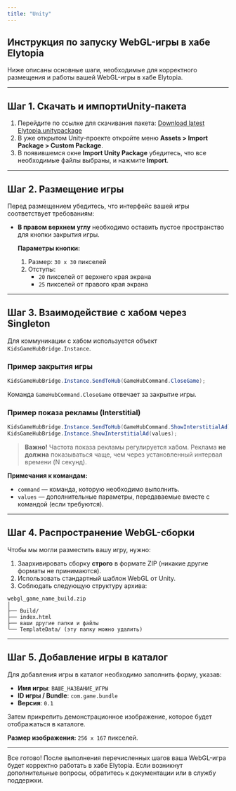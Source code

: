 ```yaml
---
title: "Unity"
---
```


## Инструкция по запуску WebGL-игры в хабе Elytopia

Ниже описаны основные шаги, необходимые для корректного размещения и работы вашей WebGL-игры в хабе Elytopia.

---

## Шаг 1. Скачать и импортиUnity-пакета

1. Перейдите по ссылке для скачивания пакета:
   [Download latest Elytopia.unitypackage](https://site.to.download.our.package.or.github.link)
2. В уже открытом Unity-проекте откройте меню **Assets \> Import Package \> Custom Package**.
3. В появившемся окне **Import Unity Package** убедитесь, что все необходимые файлы выбраны, и нажмите **Import**.

---

## Шаг 2. Размещение игры

Перед размещением убедитесь, что интерфейс вашей игры соответствует требованиям:

- **В правом верхнем углу** необходимо оставить пустое пространство для кнопки закрытия игры.

  **Параметры кнопки:**
  1. Размер: `30 x 30` пикселей
  2. Отступы:
     - `20` пикселей от верхнего края экрана
     - `25` пикселей от правого края экрана

---

## Шаг 3. Взаимодействие с хабом через Singleton

Для коммуникации с хабом используется объект `KidsGameHubBridge.Instance`.

### Пример закрытия игры

```csharp
KidsGameHubBridge.Instance.SendToHub(GameHubCommand.CloseGame);
```

Команда `GameHubCommand.CloseGame` отвечает за закрытие игры.

### Пример показа рекламы (Interstitial)

```csharp
KidsGameHubBridge.Instance.SendToHub(GameHubCommand.ShowInterstitialAd);
KidsGameHubBridge.Instance.ShowInterstitialAd(values);
```

> **Важно\!**
> Частота показа рекламы регулируется хабом. Реклама **не должна** показываться чаще, чем через установленный интервал времени (N секунд).

**Примечания к командам:**

- `command` — команда, которую необходимо выполнить.
- `values` — дополнительные параметры, передаваемые вместе с командой (если требуются).

---

## Шаг 4. Распространение WebGL-сборки

Чтобы мы могли разместить вашу игру, нужно:

1. Заархивировать сборку **строго** в формате ZIP (никакие другие форматы не принимаются).
2. Использовать стандартный шаблон WebGL от Unity.
3. Соблюдать следующую структуру архива:

```plaintext
webgl_game_name_build.zip
│
├── Build/
├── index.html
├── ваши другие папки и файлы
└── TemplateData/ (эту папку можно удалить)
```

---

## Шаг 5. Добавление игры в каталог

Для добавления игры в каталог необходимо заполнить форму, указав:

- **Имя игры**: `ВАШЕ_НАЗВАНИЕ_ИГРЫ`
- **ID игры / Bundle**: `com.game.bundle`
- **Версия**: `0.1`

Затем прикрепить демонстрационное изображение, которое будет отображаться в каталоге.

**Размер изображения:** `256 x 167` пикселей.

---

Все готово\! После выполнения перечисленных шагов ваша WebGL-игра будет корректно работать в хабе Elytopia. Если возникнут дополнительные вопросы, обратитесь к документации или в службу поддержки.